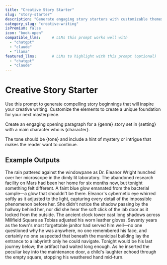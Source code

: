 ```yaml
---
title: "Creative Story Starter"
slug: "story-starter"
description: "Generate engaging story starters with customizable themes and settings"
category_slug: "creative-writing"
isPremium: false
icon: "book-open"
compatible_llms:     # LLMs this prompt works well with
  - "chatgpt"
  - "claude"
  - "llama"
featured_llms:       # LLMs to highlight with this prompt (optional)
  - "chatgpt"
  - "claude"
---
```


# Creative Story Starter

Use this prompt to generate compelling story beginnings that will inspire your creative writing. Customize the elements to create a unique foundation for your next masterpiece.

<PromptTemplate>
  Create an engaging opening paragraph for a {genre} story set in {setting} with a main character who is {character}.
  
  The tone should be {tone} and include a hint of mystery or intrigue that makes the reader want to continue.
</PromptTemplate>

## Example Outputs

<LlmSampleTabs>
  <LlmSample slug="chatgpt">
    The rain pattered against the windowpane as Dr. Eleanor Wright hunched over her microscope in the dimly lit laboratory. The abandoned research facility on Mars had been her home for six months now, but tonight something felt different. A faint blue glow emanated from the bacterial sample—a glow that shouldn't be there. Eleanor's cybernetic eye whirred softly as it adjusted to the light, capturing every detail of the impossible phenomenon before her. She didn't notice the shadow passing by the hallway behind her, nor did she hear the soft click of the lab door as it locked from the outside.
  </LlmSample>

  <LlmSample slug="claude">
    The ancient clock tower cast long shadows across Millfield Square as Tobias adjusted his worn leather gloves. Seventy years as the town's most forgettable janitor had served him well—no one questioned why he was anywhere, no one remembered his face, and certainly no one suspected that beneath the municipal building lay the entrance to a labyrinth only he could navigate. Tonight would be his last journey below; the artifact had waited long enough. As he inserted the peculiar key into the maintenance door, a child's laughter echoed through the empty square, stopping his weathered hand mid-turn.
  </LlmSample>
</LlmSampleTabs>
